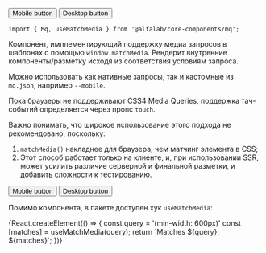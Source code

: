 




<Meta
    title='Компоненты'
    component={Mq}
/>


<!-- Canvas -->

<Story name='Mq'>
    <div>
        <Mq query="--mobile">
            <Button>Mobile button</Button>
        </Mq>
        <Mq query="--tablet-s">
            <Button>Desktop button</Button>
        </Mq>
    </div>
</Story>


<!-- Docs -->

<ComponentHeader
    name='Mq'
    version={version}
    package='@alfalab/core-components/mq'
    stage={1}
/>

```tsx
import { Mq, useMatchMedia } from '@alfalab/core-components/mq';
```

Компонент, имплементирующий поддержку медиа запросов в шаблонах с помощью `window.matchMedia`.
Рендерит внутренние компоненты/разметку исходя из соответствия условиям запроса.

Можно использовать как нативные запросы, так и кастомные из `mq.json`, например `--mobile`.

Пока браузеры не поддерживают CSS4 Media Queries, поддержка тач-событий определяется через пропс `touch`.

Важно понимать, что широкое использование этого подхода не рекомендовано, поскольку:

1. `matchMedia()` накладнее для браузера, чем матчинг элемента в CSS;
2. Этот способ работает только на клиенте, и, при использовании SSR, может усилить различие серверной и финальной разметки, и добавить сложности к тестированию.

<Preview>
    <div>
        <Mq query="--mobile">
            <Button>Mobile button</Button>
        </Mq>
        <Mq query="--tablet-s">
            <Button>Desktop button</Button>
        </Mq>
    </div>
</Preview>

Помимо компонента, в пакете доступен хук `useMatchMedia`:

<Preview>
    {React.createElement(() => {
        const query = '(min-width: 600px)'
        const [matches] = useMatchMedia(query);
        return `Matches ${query}: ${matches}`;
    })}
</Preview>


<Props of={Mq} />
